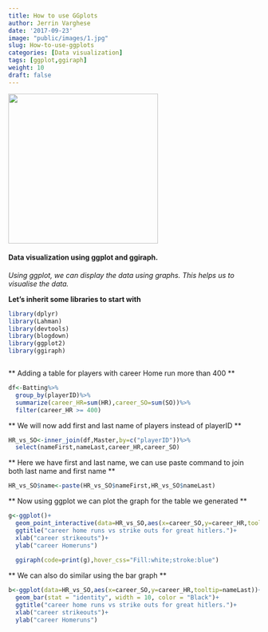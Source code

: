 ```yaml
---
title: How to use GGplots
author: Jerrin Varghese
date: '2017-09-23'
image: "public/images/1.jpg"
slug: How-to-use-ggplots
categories: [Data visualization]
tags: [ggplot,ggiraph]
weight: 10
draft: false
---
```



 <img src="images/2.jpg" width="300"/>
 
#### Data visualization using ggplot and ggiraph.

_Using ggplot, we can display the data using graphs. This helps us to 
visualise the data._

 **Let's inherit some libraries to start with**
 
 
```r
library(dplyr)
library(Lahman) 
library(devtools)
library(blogdown)
library(ggplot2)
library(ggiraph)



```



** Adding a table for players with career Home run more than 400 **

```r
df<-Batting%>%
  group_by(playerID)%>%
  summarize(career_HR=sum(HR),career_SO=sum(SO))%>%
  filter(career_HR >= 400)
```



** We will now add first and last name of players instead of playerID **

```r
HR_vs_SO<-inner_join(df,Master,by=c("playerID"))%>%
  select(nameFirst,nameLast,career_HR,career_SO)
```

** Here we have first and last name, we can use paste 
   command to join both last name and first name **

```r
HR_vs_SO$name<-paste(HR_vs_SO$nameFirst,HR_vs_SO$nameLast)

```

** Now using ggplot we can plot the graph for the table we generated **

```r
g<-ggplot()+
  geom_point_interactive(data=HR_vs_SO,aes(x=career_SO,y=career_HR,tooltip=nameLast,data_id=nameLast))+
  ggtitle("career home runs vs strike outs for great hitlers.")+
  xlab("career strikeouts")+
  ylab("career Homeruns")
  
  ggiraph(code=print(g),hover_css="Fill:white;stroke:blue")
```

** We can also do similar using the bar graph **

```r
b<-ggplot(data=HR_vs_SO,aes(x=career_SO,y=career_HR,tooltip=nameLast))+
  geom_bar(stat = "identity", width = 10, color = "Black")+
  ggtitle("career home runs vs strike outs for great hitlers.")+
  xlab("career strikeouts")+
  ylab("career Homeruns")
```










